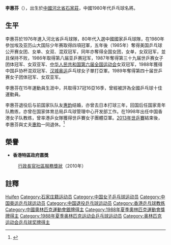{{noteTA|G1=Table Tennis}}
{{MedalTableTop}}
{{MedalSport | 女子[[乒乓球|乒乓球]]}}
{{MedalCompetition|[[奧林匹克運動會|奧林匹克運動會]]}}
{{MedalCountry | {{CHN}} }}
{{MedalSilver| [[1988年夏季奧林匹克運動會|1988年漢城]] | [[1988年夏季奧林匹克運動會乒乓球比賽|單打]]}}
{{MedalBottom}}

'''李惠芬'''（{{bd|1963年|10月14日||catIdx=L}}），出生於[[中华人民共和国|中國]][[河北省|河北省]][[石家庄市|石家莊]]，中國1980年代乒乓球名將。

==生平==
李惠芬於1976年進入河北省乒乓球隊，80年代入選中國國家乒乓球隊，在1980年參加埃及亚历山大国际少年赛取得四項冠軍，五年後（1985年）奪得美国乒乓球公开赛女团、女单、女双、混双冠军，同年亦奪得全国女团，女单，女双冠军，並且保持不败，1986年取得第八届亚乒赛冠军，1987年奪得第三十九届世乒赛女子团体冠军、女双亚军、[[中华人民共和国第六届全国运动会|中华人民共和国第六届全国运动会]]女双冠军，1988年獲得中国乒协杯混双冠军、[[1988年夏季奥林匹克运动会|汉城奥运]]乒乓球女子單打亞軍。1989年奪得第四十届世乒赛女子团体冠军、女双亚军。

李惠芬在15年運動員生涯中，共取得37冠16亞16季，曾經被評為全國乒乓球十佳運動員。

李惠芬退役后与前国家队队友[[惠鈞|惠鈞]]结婚，亦曾去日本打球三年，回国后任国家青年队教练，亦曾在国家体育总局乒乓球管理中心开发部工作。在1998年出任中国香港女子队教练，曾率港乒女隊獲得世乒賽女子團體亞軍。[[2013年世界乒乓球錦標賽|2013年世乒賽]]結束後，李惠芬與丈夫[[惠鈞|惠鈞]]一同退休。<ref>{{Cite web |url=http://www.hktta.org.hk/cgi-bin/display/news.cgi?news=711 |title=港隊歡送教練暨祝捷晚會 |access-date=2013-05-28 |archive-date=2020-11-23 |archive-url=https://web.archive.org/web/20201123162654/https://www.hktta.org.hk/cgi-bin/display/news.cgi?news=711 |dead-url=no }}</ref>

==榮譽==
*'''香港特區政府嘉獎'''
:[[行政長官社區服務獎狀|行政長官社區服務獎狀]]（2010年）

== 註釋 ==
{{reflist}}

{{中国乒乓球}}
{{世界乒乓球锦标赛女子团体冠军}}
{{亚洲乒乓球锦标赛女子团体冠军}}
{{全国乒乓球锦标赛女子单打冠军}}

{{Authority control}}
{{DEFAULTSORT:Li李}}
[[Category:李姓|Huifen]]
[[Category:石家庄籍运动员|Category:石家庄籍运动员]]
[[Category:中国女子乒乓球运动员|Category:中国女子乒乓球运动员]]
[[Category:中国奥运乒乓球运动员|Category:中国奥运乒乓球运动员]]
[[Category:中国退役乒乓球运动员|Category:中国退役乒乓球运动员]]
[[Category:香港乒乓球教练|Category:香港乒乓球教练]]
[[Category:中國奧林匹克運動會銀牌得主|Category:中國奧林匹克運動會銀牌得主]]
[[Category:1988年夏季奧林匹克運動會獎牌得主|Category:1988年夏季奧林匹克運動會獎牌得主]]
[[Category:1988年夏季奥林匹克运动会乒乓球运动员|Category:1988年夏季奥林匹克运动会乒乓球运动员]]
[[Category:奥林匹克运动会乒乓球奖牌得主|Category:奥林匹克运动会乒乓球奖牌得主]]